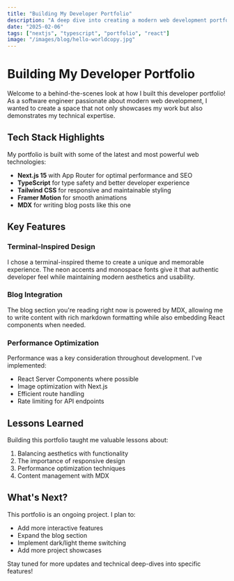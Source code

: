 ```yaml
---
title: "Building My Developer Portfolio"
description: "A deep dive into creating a modern web development portfolio with Next.js, TypeScript, and more"
date: "2025-02-06"
tags: ["nextjs", "typescript", "portfolio", "react"]
image: "/images/blog/hello-worldcopy.jpg"
---
```


# Building My Developer Portfolio

Welcome to a behind-the-scenes look at how I built this developer portfolio! As a software engineer passionate about modern web development, I wanted to create a space that not only showcases my work but also demonstrates my technical expertise.

## Tech Stack Highlights

My portfolio is built with some of the latest and most powerful web technologies:

- **Next.js 15** with App Router for optimal performance and SEO
- **TypeScript** for type safety and better developer experience
- **Tailwind CSS** for responsive and maintainable styling
- **Framer Motion** for smooth animations
- **MDX** for writing blog posts like this one

## Key Features

### Terminal-Inspired Design

I chose a terminal-inspired theme to create a unique and memorable experience. The neon accents and monospace fonts give it that authentic developer feel while maintaining modern aesthetics and usability.

### Blog Integration

The blog section you're reading right now is powered by MDX, allowing me to write content with rich markdown formatting while also embedding React components when needed.

### Performance Optimization

Performance was a key consideration throughout development. I've implemented:

- React Server Components where possible
- Image optimization with Next.js
- Efficient route handling
- Rate limiting for API endpoints

## Lessons Learned

Building this portfolio taught me valuable lessons about:

1. Balancing aesthetics with functionality
2. The importance of responsive design
3. Performance optimization techniques
4. Content management with MDX

## What's Next?

This portfolio is an ongoing project. I plan to:

- Add more interactive features
- Expand the blog section
- Implement dark/light theme switching
- Add more project showcases

Stay tuned for more updates and technical deep-dives into specific features!


